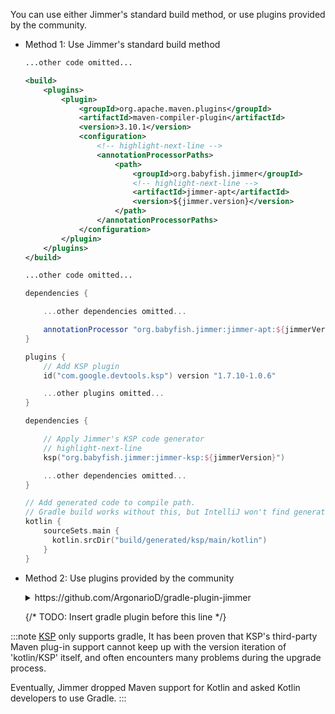 
You can use either Jimmer's standard build method, or use plugins provided by the community.

-   Method 1: Use Jimmer's standard build method

    <Tabs groupId="buildTool">
    <TabItem value="java_maven" label="Java (Maven)">

    ```xml title="pom.xml"
    ...other code omitted... 

    <build>
        <plugins>
            <plugin>
                <groupId>org.apache.maven.plugins</groupId>
                <artifactId>maven-compiler-plugin</artifactId>
                <version>3.10.1</version>
                <configuration>
                    <!-- highlight-next-line -->
                    <annotationProcessorPaths>
                        <path>
                            <groupId>org.babyfish.jimmer</groupId>
                            <!-- highlight-next-line -->
                            <artifactId>jimmer-apt</artifactId>
                            <version>${jimmer.version}</version>
                        </path>
                    </annotationProcessorPaths>
                </configuration>
            </plugin>
        </plugins>
    </build>

    ...other code omitted...
    ```

    </TabItem>
    <TabItem value="java_gradle" label="Java (Gradle)">

    ```groovy
    dependencies {

        ...other dependencies omitted...

        annotationProcessor "org.babyfish.jimmer:jimmer-apt:${jimmerVersion}" 
    }
    ```

    </TabItem>
    <TabItem value="kotlin_gradle" label="Kotlin (Gradle.kts)">

    ```kotlin
    plugins {
        // Add KSP plugin  
        id("com.google.devtools.ksp") version "1.7.10-1.0.6"

        ...other plugins omitted...
    }

    dependencies {

        // Apply Jimmer's KSP code generator 
        // highlight-next-line
        ksp("org.babyfish.jimmer:jimmer-ksp:${jimmerVersion}")

        ...other dependencies omitted...
    }

    // Add generated code to compile path.
    // Gradle build works without this, but IntelliJ won't find generated code. 
    kotlin {
        sourceSets.main {
          kotlin.srcDir("build/generated/ksp/main/kotlin") 
        }
    }
    ```

    </TabItem>
    </Tabs>

-   Method 2: Use plugins provided by the community

    <details>
    <summary>https://github.com/ArgonarioD/gradle-plugin-jimmer</summary>
    <Tabs>
    <TabItem value="java_gradle" label="Java (Gradle Plugin)">

    ```groovy title="build.gradle"
    plugins {
        // Starting from Gradle 7.0, you can use "latest.release" instead of a specific version number to represent the use of the latest version.
        // You can also use the '+' character to indicate matching the latest version number starting from the '+' character.
        id "tech.argonariod.gradle-plugin-jimmer" version "latest.release"

        ...other plugins omitted...
    }

    jimmer {
        // Set the Jimmer dependency version, where you can also use version range expressions such as "latest.release" or "0.+"
        version = "${jimmerVersion}"
    }
    ```

    </TabItem>
    <TabItem value="kotlin_gradle" label="Kotlin (Gradle Plugin)">

    ```kotlin title="build.gradle.kts"
    plugins {
        // Starting from Gradle 7.0, you can use "latest.release" instead of a specific version number to represent the use of the latest version.
        id("tech.argonariod.gradle-plugin-jimmer") version "latest.release"
        // You can also use the '+' character to indicate matching the latest version number starting from the '+' character.
        // Add KSP plugin
        id("com.google.devtools.ksp") version "1.7.10+"

        ...other plugins omitted...
    }

    jimmer {
        // Set the Jimmer dependency version, where you can also use version range expressions such as "latest.release" or "0.+"
        version = "${jimmerVersion}"
    }
    ```

    </TabItem>
    </Tabs>
    </details>

    {/* TODO: Insert gradle plugin before this line */}

:::note
[KSP](https://kotlinlang.org/docs/ksp-overview.html) only supports gradle,
It has been proven that KSP's third-party Maven plug-in support cannot keep up with the version 
iteration of 'kotlin/KSP' itself, and often encounters many problems during the upgrade process.

Eventually, Jimmer dropped Maven support for Kotlin and asked Kotlin developers to use Gradle.
:::
